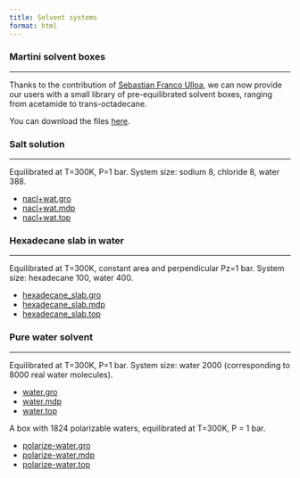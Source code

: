 ```yaml
---
title: Solvent systems
format: html
---
```


### Martini solvent boxes
<hr>
Thanks to the contribution of [Sebastian Franco Ulloa](https://www.sebastianfu.com/), we can now provide our users with a small library of pre-equilibrated solvent boxes, ranging from acetamide to trans-octadecane.

You can download the files [here](http://cgmartini.nl/images/Martini_solvents.zip).

### Salt solution
<hr>
Equilibrated at T=300K, P=1 bar.
System size: sodium 8, chloride 8, water 388.

- [nacl+wat.gro](http://cgmartini.nl/images/applications/salt/nacl+wat.gro)
- [nacl+wat.mdp](http://cgmartini.nl/images/applications/salt/nacl+wat.mdp)
- [nacl+wat.top](http://cgmartini.nl/images/applications/salt/nacl+wat.top)

### Hexadecane slab in water
<hr>

Equilibrated at T=300K, constant area and perpendicular Pz=1 bar.
System size: hexadecane 100, water 400.

- [hexadecane_slab.gro](http://cgmartini.nl/images/applications/alkanes/hexadecane_slab.gro)
- [hexadecane_slab.mdp](http://cgmartini.nl/images/applications/alkanes/hexadecane_slab.mdp)
- [hexadecane_slab.top](http://cgmartini.nl/images/applications/alkanes/hexadecane_slab.top)

### Pure water solvent
<hr>

Equilibrated at T=300K, P=1 bar.
System size: water 2000 (corresponding to 8000 real water molecules).

- [water.gro](http://cgmartini.nl/images/applications/water/water.gro)
- [water.mdp](http://cgmartini.nl/images/applications/water/water.mdp)
- [water.top](http://cgmartini.nl/images/applications/water/water.top)

A box with 1824 polarizable waters, equilibrated at T=300K, P = 1 bar.

- [polarize-water.gro](http://cgmartini.nl/images/applications/water/polarize-water.gro)
- [polarize-water.mdp](http://cgmartini.nl/images/applications/water/polarize-water.mdp)
- [polarize-water.top](http://cgmartini.nl/images/applications/water/polarize-water.top)